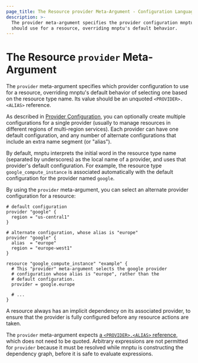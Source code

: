 ```yaml
---
page_title: The Resource provider Meta-Argument - Configuration Language
description: >-
  The provider meta-argument specifies the provider configuration mnptu
  should use for a resource, overriding mnptu's default behavior.
---
```


# The Resource `provider` Meta-Argument

The `provider` meta-argument specifies which provider configuration to use for a resource,
overriding mnptu's default behavior of selecting one based on the resource
type name. Its value should be an unquoted `<PROVIDER>.<ALIAS>` reference.

As described in [Provider Configuration](/mnptu/language/providers/configuration), you can optionally
create multiple configurations for a single provider (usually to manage
resources in different regions of multi-region services). Each provider can have
one default configuration, and any number of alternate configurations that
include an extra name segment (or "alias").

By default, mnptu interprets the initial word in the resource type name
(separated by underscores) as the local name of a provider, and uses that
provider's default configuration. For example, the resource type
`google_compute_instance` is associated automatically with the default
configuration for the provider named `google`.

By using the `provider` meta-argument, you can select an alternate provider
configuration for a resource:

```hcl
# default configuration
provider "google" {
  region = "us-central1"
}

# alternate configuration, whose alias is "europe"
provider "google" {
  alias  = "europe"
  region = "europe-west1"
}

resource "google_compute_instance" "example" {
  # This "provider" meta-argument selects the google provider
  # configuration whose alias is "europe", rather than the
  # default configuration.
  provider = google.europe

  # ...
}
```

A resource always has an implicit dependency on its associated provider, to
ensure that the provider is fully configured before any resource actions
are taken.

The `provider` meta-argument expects
[a `<PROVIDER>.<ALIAS>` reference](/mnptu/language/providers/configuration#referring-to-alternate-provider-configurations),
which does not need to be quoted. Arbitrary expressions are not permitted for
`provider` because it must be resolved while mnptu is constructing the
dependency graph, before it is safe to evaluate expressions.
